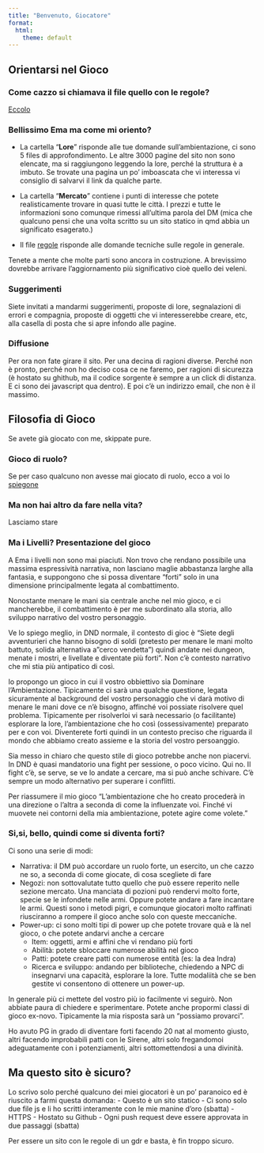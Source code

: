 ```yaml
---
title: "Benvenuto, Giocatore"
format:
  html:
    theme: default
---
```

<div class="dm-only" style="display:none;">
  <p>Contenuto per DM</p>

<!-- INIZIO COSE DM ------------------------------------------------------------------------- -->

## Lore Nascosta 

- [Angeli](/capitoli/Lore/Approfondimenti/Lore%20Nascosta/angeli.html)
- [Bardi](/capitoli/Lore/Approfondimenti/Lore%20Nascosta/bardi.html)
- [Celestiali](/capitoli/Lore/Approfondimenti/Lore%20Nascosta/celestiali.html)
- [Cosmologia](/capitoli/Lore/Approfondimenti/Lore%20Nascosta/cosmo.html)
- [Bestiario](/capitoli/Lore/Approfondimenti/Lore%20Nascosta/creature.html)
- [Guerre degli angeli](/capitoli/Lore/Approfondimenti/Lore%20Nascosta/guerreangeli.html)
- [Elenco metalli](/capitoli/Lore/Approfondimenti/Lore%20Nascosta/metalli_completo.html)
- [Rune](/capitoli/Lore/Approfondimenti/Lore%20Nascosta/rune.html)
- [Stelle](/capitoli/Lore/Approfondimenti/Lore%20Nascosta/stelle.html)
- [Venatores](/capitoli/Lore/Approfondimenti/Lore%20Nascosta/venatores.html)
- [Vie sicure](/capitoli/Lore/Approfondimenti/Lore%20Nascosta/vie_sicure.html)

## Classi Nascoste 

- [Arcanista](/capitoli/Regole/Classi%20Nascoste/arcanista.html)
- [Astrologo](/capitoli/Regole/Classi%20Nascoste/astrologo.html)
- [Bardo](/capitoli/Regole/Classi%20Nascoste/bardo.html)
- [chierico](/capitoli/Regole/Classi%20Nascoste/chierico.html)
- [Elfo](/capitoli/Regole/Classi%20Nascoste/elfo.html)
- [Figlio di Fata](/capitoli/Regole/Classi%20Nascoste/figlio_di_fata.html)
- [Gnomo](/capitoli/Regole/Classi%20Nascoste/gnomo.html)
- [Mago da Guerra](/capitoli/Regole/Classi%20Nascoste/mago_guerra.html)
- [Nephelim](/capitoli/Regole/Classi%20Nascoste/nephelim.html)
- [Pirata](/capitoli/Regole/Classi%20Nascoste/pirata.html)
- [Vampiro](/capitoli/Regole/Classi%20Nascoste/vampiro.html)
- [Venatores](/capitoli/Regole/Classi%20Nascoste/venatores.html)

## Meccaniche Nascoste

- [Percezione magico](/capitoli/Regole/meccaniche_nascoste/percezione_magico.html)

## Power up 


<!-- FINE COSE DM ------------------------------------------------------------------------- -->
</div>

## Orientarsi nel Gioco

### Come cazzo si chiamava il file quello con le regole? 

[Eccolo](/capitoli/Regole/combattente.qmd)

### Bellissimo Ema ma come mi oriento? 

- La cartella "**Lore**" risponde alle tue domande sull'ambientazione, ci sono 5 files di approfondimento. Le altre 3000 pagine del sito non sono elencate, ma si raggiungono leggendo la lore, perché la struttura è a imbuto.  Se trovate una pagina un po' imboascata che vi interessa vi consiglio di salvarvi il link da qualche parte.

- La cartella "**Mercato**" contiene i punti di interesse che potete realisticamente trovare in quasi tutte le città. I prezzi e tutte le informazioni sono comunque rimessi  all'ultima parola del DM (mica che qualcuno pensi che una volta scritto su un sito statico in qmd abbia un significato esagerato.)

- Il file [regole](/capitoli/Regole/regole.qmd) risponde alle domande tecniche sulle regole in generale. 

Tenete a mente che molte parti sono ancora in costruzione. A brevissimo dovrebbe arrivare l'aggiornamento più significativo cioè quello dei veleni. 

### Suggerimenti 

Siete invitati a mandarmi suggerimenti, proposte di lore, segnalazioni di errori e compagnia, proposte  di oggetti che vi interesserebbe creare, etc, alla casella di posta che si apre infondo alle pagine.


### Diffusione 

Per ora non fate girare il sito. Per una decina di ragioni diverse. Perché non è pronto, perché non ho deciso cosa ce ne faremo, per ragioni di sicurezza (è hostato su ghithub, ma il codice sorgente è sempre a un click di distanza. E ci sono dei javascript qua dentro). E poi c'è un indirizzo email, che non è il massimo. 

## Filosofia di Gioco

Se avete già giocato con me, skippate pure.

### Gioco di ruolo?

Se per caso qualcuno non avesse mai giocato di ruolo, ecco a voi lo [spiegone](/capitoli/Regole/spiegone.html)

### Ma non hai altro da fare nella vita? 

Lasciamo stare 

### Ma i Livelli? Presentazione del gioco

A Ema i livelli non sono mai piaciuti. Non trovo che rendano possibile una massima espressività narrativa, non lasciano maglie abbastanza larghe alla fantasia, e suppongono che si possa diventare "forti" solo in una dimensione principalmente legata al combattimento. 

Nonostante menare le mani sia centrale anche nel mio gioco, e ci mancherebbe, il combattimento è per me subordinato alla storia, allo sviluppo narrativo del vostro personaggio. 

Ve lo spiego meglio, in DND normale, il contesto di gioc è "Siete degli avventurieri che hanno bisogno di soldi (pretesto per menare le mani molto battuto, solida alternativa a "cerco vendetta") quindi andate nei dungeon, menate i mostri, e livellate e diventate più forti". Non c'è contesto narrativo che mi stia più antipatico di così. 

Io propongo un gioco in cui il vostro obbiettivo sia Dominare l'Ambientazione. Tipicamente ci sarà una qualche questione, legata sicuramente al background del vostro personaggio che vi darà motivo di menare le mani dove ce n'è bisogno, affinché voi possiate risolvere quel problema. Tipicamente per risolverloi vi sarà necessario (o facilitante)  esplorare la lore, l'ambientazione che ho così (ossessivamente) preparato per  e con voi. Diventerete forti quindi in un contesto preciso che riguarda il mondo che abbiamo creato assieme e la storia del vostro persoanggio. 

Sia messo in chiaro che questo stile di gioco potrebbe anche non piacervi. In DND è quasi mandatorio una fight per sessione, o poco vicino. Qui no. Il fight c'è, se serve, se ve lo andate a cercare, ma si può anche schivare. C'è sempre un modo alternativo per superare i conflitti. 

Per riassumere il mio gioco "L'ambientazione che ho creato procederà in una direzione o l'altra a seconda di come la influenzate voi. Finché vi muovete nei contorni della mia ambientazione, potete agire come volete. "

### Si,si, bello, quindi come si diventa forti? 

Ci sono una serie  di modi:

- Narrativa: il DM può accordare un ruolo forte, un esercito, un che cazzo ne so, a seconda di come giocate, di cosa scegliete di fare 
- Negozi: non sottovalutate tutto quello che può essere reperito nelle sezione mercato. Una manciata di pozioni può rendervi molto forte, specie se le infondete nelle armi. Oppure potete andare a fare incantare le armi. Questi sono i metodi pigri, e comunque giocatori molto raffinati riusciranno a rompere il gioco anche solo con queste meccaniche. 
- Power-up: ci sono molti tipi di power up che potete trovare quà e là nel gioco, o che potete  andarvi anche a cercare 
  - Item: oggetti, armi e affini che vi rendano più forti 
  - Abilità: potete sbloccare numerose abilità nel gioco
  - Patti: potete creare patti con numerose entità (es: la dea Indra)
  - Ricerca e sviluppo: andando per biblioteche, chiedendo a NPC di insegnarvi una capacità, esplorare la lore. Tutte modaliità che se ben gestite vi consentono di ottenere un power-up. 

In generale più ci mettete del vostro più io facilmente vi seguirò. Non abbiate paura di chiedere e sperimentare. Potete anche propormi classi di gioco ex-novo. Tipicamente la mia risposta sarà un "possiamo provarci". 

Ho avuto PG in grado di diventare forti facendo 20 nat al momento giusto, altri facendo improbabili patti con le Sirene, altri solo fregandomoi adeguatamente con i potenziamenti, altri sottomettendosi a una divinità.

## Ma questo sito è sicuro? 

Lo scrivo solo perché qualcuno dei miei giocatori è un po' paranoico ed è riuscito a farmi questa domanda:
- Questo è un sito statico
- Ci sono solo due file js e li ho scritti interamente con le mie manine d'oro (sbatta)
- HTTPS 
- Hostato su Github 
- Ogni push request deve essere approvata in due passaggi (sbatta)

Per essere un sito con le regole di un gdr e basta, è fin troppo sicuro. 